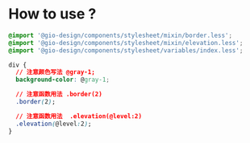 
<Meta title="Color/less-variables" />

# How to use ?

```css
@import '@gio-design/components/stylesheet/mixin/border.less';
@import '@gio-design/components/stylesheet/mixin/elevation.less';
@import '@gio-design/components/stylesheet/variables/index.less';

div {
  // 注意颜色写法 @gray-1;
  background-color: @gray-1;

  // 注意函数用法 .border(2)
  .border(2);

  // 注意函数用法  .elevation(@level:2)
  .elevation(@level:2);
}
```
